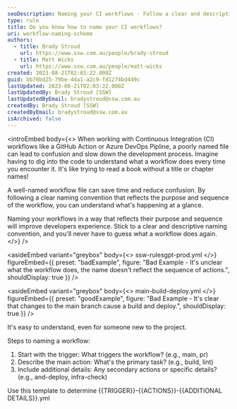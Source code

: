 ```yaml
---
seoDescription: Naming your CI workflows - Follow a clear and descriptive naming convention to improve developer experience, reduce confusion, and save time by reflecting the purpose and sequence of each workflow.
type: rule
title: Do you know how to name your CI workflows?
uri: workflow-naming-scheme
authors:
  - title: Brady Stroud
    url: https://www.ssw.com.au/people/brady-stroud
  - title: Matt Wicks
    url: https://www.ssw.com.au/people/matt-wicks
created: 2023-08-21T02:03:22.000Z
guid: bb78bd25-79be-44a1-a2c9-fd1274bd449c
lastUpdated: 2023-08-21T02:03:22.000Z
lastUpdatedBy: Brady Stroud [SSW]
lastUpdatedByEmail: bradystroud@ssw.com.au
createdBy: Brady Stroud [SSW]
createdByEmail: bradystroud@ssw.com.au
isArchived: false
---
```


<introEmbed
  body={<>
When working with Continuous Integration (CI) workflows like a GitHub Action or Azure DevOps Pipline, a poorly named file can lead to confusion and slow down the development process. Imagine having to dig into the code to understand what a workflow does every time you encounter it. It's like trying to read a book without a title or chapter names!

A well-named workflow file can save time and reduce confusion. By following a clear naming convention that reflects the purpose and sequence of the workflow, you can understand what's happening at a glance.

Naming your workflows in a way that reflects their purpose and sequence will improve developers experience. Stick to a clear and descriptive naming convention, and you'll never have to guess what a workflow does again.
  </>}
/>

<asideEmbed
  variant="greybox"
  body={<>
    ssw-rulesgpt-prod.yml
  </>}
  figureEmbed={{
    preset: "badExample",
    figure: "Bad Example - It's unclear what the workflow does, the name doesn't reflect the sequence of actions.",
    shouldDisplay: true
  }}
/>



<asideEmbed
  variant="greybox"
  body={<>
    main-build-deploy.yml
  </>}
  figureEmbed={{
    preset: "goodExample",
    figure: "Bad Example - It's clear that changes to the main branch cause a build and deploy.",
    shouldDisplay: true
  }}
/>


It's easy to understand, even for someone new to the project.

Steps to naming a workflow:

1. Start with the trigger: What triggers the workflow? (e.g., main, pr)
2. Describe the main action: What's the primary task? (e.g., build, lint)
3. Include additional details: Any secondary actions or specific details? (e.g., and-deploy, infra-check)

Use this template to determine &#123;&#123;TRIGGER&#125;&#125;-&#123;&#123;ACTIONS&#125;&#125;-&#123;&#123;ADDITIONAL DETAILS&#125;&#125;.yml
